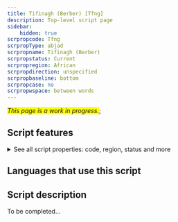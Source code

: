```yaml
---
title: Tifinagh (Berber) [Tfng]
description: Top-level script page
sidebar:
    hidden: true
scrpropcode: Tfng
scrpropType: abjad
scrpropname: Tifinagh (Berber)
scrpropstatus: Current
scrpropregion: African
scrpropdirection: unspecified
scrpropbaseline: bottom
scrpropcase: no
scrpropwspace: between words
---
```


<span style='background-color:yellow'>_This page is a work in progress._</span>;


## Script features

<details>
<summary> See all script properties: code, region, status and more</summary>
<ScriptInfo />
</details>

## Languages that use this script

<WsList script='Tfng' wsMax='5' />

## Script description

To be completed...

